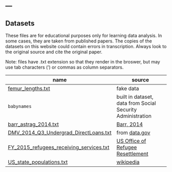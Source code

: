 ---
---

## Datasets

These files are for educational purposes only for learning data analysis. In some cases, they are taken from published papers. The copies of the datasets on this website could contain errors in transcription. Always look to the original source and cite the original paper.

Note: files have .txt extension so that they render in the broswer, but may use tab characters (‘\t’) or commas as column separators.

name  | source
---------------|-----------------
[femur_lengths.txt](/datasets/femur_lengths.txt) | fake data
`babynames` | built in dataset, data from Social Security Administration
[barr_astrag_2014.txt](/datasets/barr_astrag_2014.txt) | [Barr, 2014](http://dx.doi.org/10.1002/jmor.20279)
[DMV_2014_Q3_Undergrad_DirectLoans.txt](/datasets/DMV_2014_Q3_Undergrad_DirectLoans.txt) | from [data.gov](http://data.gov)
[FY_2015_refugees_receiving_services.txt](/datasets/FY_2015_refugees_receiving_services.txt)| [US Office of Refugee Resettlement](https://www.acf.hhs.gov/orr/resource/fy-2015-refugees-by-state-and-country-of-origin-all-served-populations)
[US_state_populations.txt](/datasets/US_state_populations.txt) | [wikipedia](https://en.wikipedia.org/wiki/List_of_U.S._states_and_territories_by_population) 
